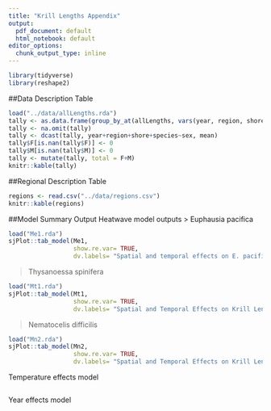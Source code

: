 ```yaml
---
title: "Krill Lengths Appendix"
output:
  pdf_document: default
  html_notebook: default
editor_options:
  chunk_output_type: inline
---
```

```r
library(tidyverse)
library(reshape2)
```

##Data Description Table
```r
load("../data/allLengths.rda")
tally <- as.data.frame(group_by_at(allLengths, vars(year, region, shore, species, sex)) %>% tally())
tally <- na.omit(tally)
tally <- dcast(tally, year+region+shore+species~sex, mean)
tally$F[is.nan(tally$F)] <- 0
tally$M[is.nan(tally$M)] <- 0
tally <- mutate(tally, total = F+M)
knitr::kable(tally)
```

##Regional Description Table
```r
regions <- read.csv("../data/regions.csv")
knitr::kable(regions)
```

##Model Summary Output
Heatwave model outputs
 > Euphausia pacifica
 
```r
load("Me1.rda")
sjPlot::tab_model(Me1, 
                  show.re.var= TRUE, 
                  dv.labels= "Spatial and temporal effects on E. pacifica length")
```

 > Thysanoessa spinifera
 
```r
load("Mt1.rda")
sjPlot::tab_model(Mt1, 
                  show.re.var= TRUE, 
                  dv.labels= "Spatial and Temporal Effects on Krill Length")
```

 > Nematocelis difficilis
 
```r
load("Mn2.rda")
sjPlot::tab_model(Mn2, 
                  show.re.var= TRUE, 
                  dv.labels= "Spatial and Temporal Effects on Krill Length")
```
 

Temperature effects model
```r

```

Year effects model
```r

```

